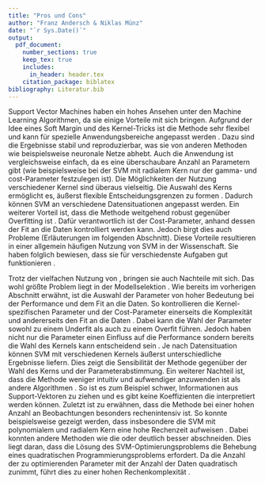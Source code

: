 ```yaml
---
title: "Pros und Cons"
author: "Franz Andersch & Niklas Münz"
date: "`r Sys.Date()`"
output: 
  pdf_document:
    number_sections: true
    keep_tex: true
    includes:
      in_header: header.tex
    citation_package: biblatex
bibliography: Literatur.bib
---
```

Support Vector Machines haben ein hohes Ansehen unter den Machine Learning Algorithmen, da sie einige Vorteile mit sich bringen. Aufgrund der Idee eines Soft Margin und des Kernel-Tricks ist die Methode sehr flexibel und kann für spezielle Anwendungsbereiche angepasst werden \parencite{bennettSupportVectorMachines2000}. Dazu sind die Ergebnisse stabil und reproduzierbar, was sie von anderen Methoden wie beispielsweise neuronale Netze abhebt. Auch die Anwendung ist vergleichsweise einfach, da es eine überschaubare Anzahl an Parametern gibt (wie beispielsweise bei der SVM mit radialem Kern nur der gamma- und cost-Parameter festzulegen ist).\newline
Die Möglichkeiten der Nutzung verschiedener Kernel sind \textit{SVM} überaus vielseitig. Die Auswahl des Kerns ermöglicht es, äußerst flexible Entscheidungsgrenzen zu formen \parencite{kuhnAppliedPredictiveModeling2013}. Dadurch können SVM an verschiedene Datensituationen angepasst werden.\newline
Ein weiterer Vorteil ist, dass die Methode weitgehend robust gegenüber Overfitting ist \parencite{kuhnAppliedPredictiveModeling2013}. Dafür verantwortlich ist der Cost-Parameter, anhand dessen der Fit an die Daten kontrolliert werden kann. Jedoch birgt dies auch Probleme (Erläuterungen im folgenden Abschnitt). Diese Vorteile resultieren in einer allgemein häufigen Nutzung von SVM in der Wissenschaft. Sie haben folglich bewiesen, dass sie für verschiedenste Aufgaben gut funktionieren \parencite{kuhnAppliedPredictiveModeling2013}.

Trotz der vielfachen Nutzung von \textit{SVM}, bringen sie auch Nachteile mit sich. Das wohl größte Problem liegt in der Modellselektion \parencite{bennettSupportVectorMachines2000}. Wie bereits im vorherigen Abschnitt erwähnt, ist die Auswahl der Parameter von hoher Bedeutung bei der Performance und dem Fit an die Daten. So kontrollieren die Kernel-spezifischen Parameter und der Cost-Parameter einerseits die Komplexität und andererseits den Fit an die Daten \parencite{kuhnAppliedPredictiveModeling2013}. Dabei kann die Wahl der Parameter sowohl zu einem Underfit als auch zu einem Overfit führen. Jedoch haben nicht nur die Parameter einen Einfluss auf die Performance sondern bereits die Wahl des Kernels kann entscheidend sein \parencite{burgesTutorialSupportVector1998}. Je nach Datensituation können SVM mit verschiedenen Kernels äußerst unterschiedliche Ergebnisse liefern. Dies zeigt die Sensibilität der Methode gegenüber der Wahl des Kerns und der Parameterabstimmung.\newline
Ein weiterer Nachteil ist, dass die Methode weniger intuitiv und aufwendiger anzuwenden ist als andere Algorithmen \parencite{bennettSupportVectorMachines2000}. So ist es zum Beispiel schwer, Informationen aus Support-Vektoren zu ziehen und es gibt keine Koeffizienten die interpretiert werden können.\newline
Zuletzt ist zu erwähnen, dass die Methode bei einer hohen Anzahl an Beobachtungen besonders rechenintensiv ist. So konnte beispielsweise gezeigt werden, dass insbesondere die SVM mit polynomialem und radialem Kern eine hohe Rechenzeit aufweisen \parencite{scholzComparisonClassificationMethods2021}. Dabei konnten andere Methoden wie die \textit{logistische Regression} oder \textit{k-nearest Neighbour} deutlich besser abschneiden. Dies liegt daran, dass die Lösung des SVM-Optimierungsproblems die Behebung eines quadratischen Programmierungsproblems erfordert. Da die Anzahl der zu optimierenden Parameter mit der Anzahl der Daten quadratisch zunimmt, führt dies zu einer hohen Rechenkomplexität \parencite{kecmanSupportVectorMachines2005}.
